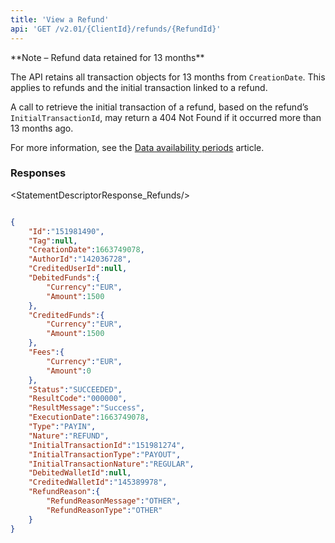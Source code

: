 ```yaml
---
title: 'View a Refund'  
api: 'GET /v2.01/{ClientId}/refunds/{RefundId}'  
---
```




<Note>
**Note – Refund data retained for 13 months**

The API retains all transaction objects for 13 months from `CreationDate`. This applies to refunds and the initial transaction linked to a refund.

A call to retrieve the initial transaction of a refund, based on the refund’s `InitialTransactionId`, may return a 404 Not Found if it occurred more than 13 months ago.

For more information, see the <a href="/api-reference/overview/data-availability-periods">Data availability periods</a> article.
</Note>


### Responses  

<AccordionGroup><Accordion title="200">  

<IdResponse />  

<TagResponse />  

<CreationDateResponse />  

<AuthorId3Response />  

<CreditedUserIdResponse />  

<DebitedFunds5Response />  

<CreditedFunds5Response />  

<Fees9Response />  

<Status2Response />  

<ResultCodeResponse />  

<ResultMessageResponse />  

<ExecutionDateResponse />  

<TypeResponse />  

<NatureResponse />  

<InitialTransactionId1Response />  

<InitialTransactionType1Response />  

<InitialTransactionNature1Response />  

<DebitedWalletIdResponse />  

<CreditedWalletIdResponse />  

<RefundReasonResponse />

<StatementDescriptorResponse_Refunds/>

</Accordion></AccordionGroup>  

<ResponseExample>  

```json 200  

{
    "Id":"151981490",
    "Tag":null,
    "CreationDate":1663749078,
    "AuthorId":"142036728",
    "CreditedUserId":null,
    "DebitedFunds":{
        "Currency":"EUR",
        "Amount":1500
    },
    "CreditedFunds":{
        "Currency":"EUR",
        "Amount":1500
    },
    "Fees":{
        "Currency":"EUR",
        "Amount":0
    },
    "Status":"SUCCEEDED",
    "ResultCode":"000000",
    "ResultMessage":"Success",
    "ExecutionDate":1663749078,
    "Type":"PAYIN",
    "Nature":"REFUND",
    "InitialTransactionId":"151981274",
    "InitialTransactionType":"PAYOUT",
    "InitialTransactionNature":"REGULAR",
    "DebitedWalletId":null,
    "CreditedWalletId":"145389978",
    "RefundReason":{
        "RefundReasonMessage":"OTHER",
        "RefundReasonType":"OTHER"
    }
}  
 ```  

</ResponseExample>  

<RequestExample>  
    <PhpViewRefund />
    <NodeViewRefund />
    <RubyViewARefund />
    <JavaViewRefund />
    <PythonViewRefund />
    <NetViewRefund />
</RequestExample>